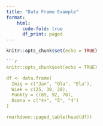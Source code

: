 ```yaml
---
title: "Data Frame Example"
format:
    html:
      code-fold: true
      df_print: paged
---
```


```r
knitr::opts_chunk$set(echo = TRUE)

```r
knitr::opts_chunk$set(echo = TRUE)

df <- data.frame(
  Imię = c("Jan", "Ola", "Ela"),
  Wiek = c(25, 30, 28),
  Punkty = c(85, 92, 78),
  Ocena = c("4+", "5", "4")
)

rmarkdown::paged_table(head(df))
```
